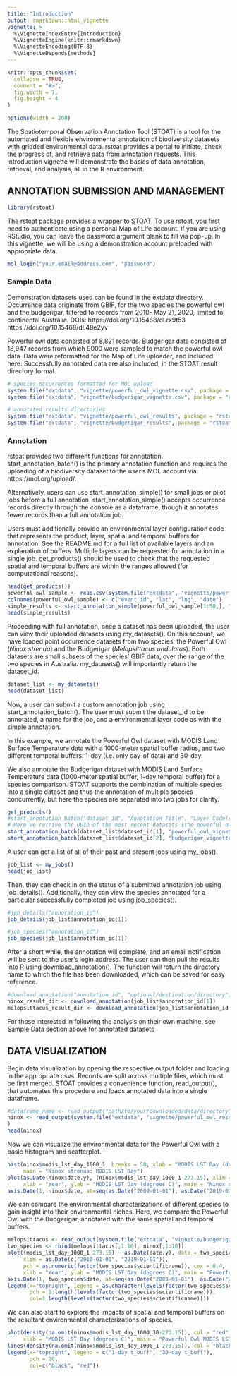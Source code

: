 ```yaml
---
title: "Introduction"
output: rmarkdown::html_vignette
vignette: >
  %\VignetteIndexEntry{Introduction}
  %\VignetteEngine{knitr::rmarkdown}
  %\VignetteEncoding{UTF-8}
  %\VignetteDepends{methods}
---
```


```r
knitr::opts_chunk$set(
  collapse = TRUE,
  comment = "#>",
  fig.width = 7, 
  fig.height = 4
)

options(width = 200)
```

The Spatiotemporal Observation Annotation Tool (STOAT) is a tool for the automated and flexible environmental annotation of biodiversity datasets with gridded environmental data. rstoat provides a portal to initiate, check the progress of, and retrieve data from annotation requests. This introduction vignette will demonstrate the basics of data annotation, retrieval, and analysis, all in the R environment.


## ANNOTATION SUBMISSION AND MANAGEMENT

```r
library(rstoat)
```

The rstoat package provides a wrapper to [STOAT](https://mol.org/stoat).
To use rstoat, you first need to authenticate using a personal Map of Life account. If you are using RStudio, you can leave the password argument blank to fill via pop-up.
In this vignette, we will be using a demonstration account preloaded with appropriate data.

```r
mol_login("your.email@address.com", "password")
```

### Sample Data

Demonstration datasets used can be found in the extdata directory. Occurrence data originate from GBIF, for the two species the powerful owl and the budgerigar, filtered to records from 2010- May 21, 2020, limited to continental Australia. DOIs:
https://doi.org/10.15468/dl.rx9t53
https://doi.org/10.15468/dl.48e2yv

Powerful owl data consisted of 8,821 records. Budgerigar data consisted of 18,947 records from which 9000 were sampled to match the powerful owl data. Data were reformatted for the Map of Life uploader, and included here. Successfully annotated data are also included, in the STOAT result directory format.

```r
# species occurrences formatted for MOL upload
system.file("extdata", "vignette/powerful_owl_vignette.csv", package = "rstoat")
system.file("extdata", "vignette/budgerigar_vignette.csv", package = "rstoat")

# annotated results directories
system.file("extdata", "vignette/powerful_owl_results", package = "rstoat")
system.file("extdata", "vignette/budgerigar_results", package = "rstoat")
```

### Annotation

rstoat provides two different functions for annotation. start_annotation_batch() is the primary annotation function and requires the uploading of a biodiversity dataset to the user's MOL account via: https://mol.org/upload/.

Alternatively, users can use start_annotation_simple() for small jobs or pilot jobs before a full annotation. start_annotation_simple() accepts occurrence records directly through the console as a dataframe, though it annotates fewer records than a full annotation job.

Users must additionally provide an environmental layer configuration code that represents the product, layer, spatial and temporal buffers for annotation. See the README.md for a full list of available layers and an explanation of buffers. Multiple layers can be requested for annotation in a single job. get_products() should be used to check that the requested spatial and temporal buffers are within the ranges allowed (for computational reasons).

```r
head(get_products())
powerful_owl_sample <- read.csv(system.file("extdata", "vignette/powerful_owl_vignette.csv", package = "rstoat"))
colnames(powerful_owl_sample) <- c("event_id", "lat", "lng", "date")
simple_results <- start_annotation_simple(powerful_owl_sample[1:50,], "modis-lst_day-1000-1")
head(simple_results)
```

Proceeding with full annotation, once a dataset has been uploaded, the user can view their uploaded datasets using my_datasets(). On this account, we have loaded point occurrence datasets from two species, the Powerful Owl (*Ninox strenua*) and the Budgerigar (*Melopsittacus undulatus*). Both datasets are small subsets of the species' GBIF data, over the range of the two species in Australia. my_datasets() will importantly return the dataset_id.

```r
dataset_list <- my_datasets()
head(dataset_list)
```

Now, a user can submit a custom annotation job using start_annotation_batch(). The user must submit the dataset_id to be annotated, a name for the job, and a environmental layer code as with the simple annotation.

In this example, we annotate the Powerful Owl dataset with MODIS Land Surface Temperature data with a 1000-meter spatial buffer radius, and two different temporal buffers: 1-day (i.e. only day-of data) and 30-day.

We also annotate the Budgerigar dataset with MODIS Land Surface Temperature data (1000-meter spatial buffer, 1-day temporal buffer) for a species comparison. STOAT supports the combination of multiple species into a single dataset and thus the annotation of multiple species concurrently, but here the species are separated into two jobs for clarity.

```r
get_products()
#start_annotation_batch("dataset_id", "Annotation Title", "Layer Code(s)")
# Here we retrive the UUID of the most recent datasets (the powerful owl and budgerigar), and start annotation on them
start_annotation_batch(dataset_list$dataset_id[1], "powerful_owl_vignette", c("modis-lst_day-1000-1", "modis-lst_day-1000-30"))
start_annotation_batch(dataset_list$dataset_id[2], "budgerigar_vignette", "modis-lst_day-1000-1")
```

A user can get a list of all of their past and present jobs using my_jobs().

```r
job_list <- my_jobs()
head(job_list)
```

Then, they can check in on the status of a submitted annotation job using job_details(). Additionally, they can view the species annotated for a particular successfully completed job using job_species().

```r
#job_details("annotation_id")
job_details(job_list$annotation_id[1])

#job_species("annotation_id")
job_species(job_list$annotation_id[1])
```

After a short while, the annotation will complete, and an email notification will be sent to the user's login address. The user can then pull the results into R using download_annotation(). The function will return the directory name to which the file has been downloaded, which can be saved for easy reference.

```r
#download_annotation("annotation_id", "optional/destination/directory")
ninox_result_dir <- download_annotation(job_list$annotation_id[1])
melopsittacus_result_dir <- download_annotation(job_list$annotation_id[2])
```

For those interested in following the analysis on their own machine, see Sample Data section above for annotated datasets

## DATA VISUALIZATION

Begin data visualization by opening the respective output folder and loading in the appropriate csvs. Records are split across multiple files, which must be first merged. STOAT provides a convenience function, read_output(), that automates this procedure and loads annotated data into a single dataframe.

```r
#dataframe_name <- read_output("path/to/your/downloaded/data/directory")
ninox <- read_output(system.file("extdata", "vignette/powerful_owl_results", package = "rstoat")
)
head(ninox)
```

Now we can visualize the environmental data for the Powerful Owl with a basic histogram and scatterplot.

```r
hist(ninox$modis_lst_day_1000_1, breaks = 50, xlab = "MODIS LST Day (degrees C)", ylab = "Count",
     main = "Ninox strenua: MODIS LST Day")
plot(as.Date(ninox$date.y), (ninox$modis_lst_day_1000_1-273.15), xlim = as.Date(c("2010-01-01", "2019-01-01")),
     xlab = "Year", ylab = "MODIS LST Day (degrees C)", main = "Ninox strenua: MODIS LST Day")
axis.Date(1, ninox$date, at=seq(as.Date("2009-01-01"), as.Date("2019-01-01"), by="years"))
```

We can compare the environmental characterizations of different species to gain insight into their environmental niches. Here, we compare the Powerful Owl with the Budgerigar, annotated with the same spatial and temporal buffers.

```r
melopsittacus <- read_output(system.file("extdata", "vignette/budgerigar_results", package = "rstoat"))
two_species <- rbind(melopsittacus[,1:10], ninox[,1:10])
plot((modis_lst_day_1000_1-273.15) ~ as.Date(date.y), data = two_species, col = as.numeric(factor(two_species$scientificname)),
     xlim = as.Date(c("2010-01-01", "2019-01-01")),
     pch = as.numeric(factor(two_species$scientificname)), cex = 0.4,
     xlab = "Year", ylab = "MODIS LST Day (degrees C)", main = "Powerful Owl vs Budgerigar MODIS LST Day")
axis.Date(1, two_species$date, at=seq(as.Date("2009-01-01"), as.Date("2019-01-01"), by="years"))
legend(x="topright", legend = as.character(levels(factor(two_species$scientificname))),
       pch = 1:length(levels(factor(two_species$scientificname))),
       col=1:length(levels(factor(two_species$scientificname))))
```

We can also start to explore the impacts of spatial and temporal buffers on the resultant environmental characterizations of species.

```r
plot(density(na.omit(ninox$modis_lst_day_1000_30-273.15)), col = "red",
     xlab = "MODIS LST Day (degrees C)", main = "Powerful Owl MODIS LST Day 1 vs 30-day t_buff")
lines(density(na.omit(ninox$modis_lst_day_1000_1-273.15)), col = "black")
legend(x="topright", legend = c("1-day t_buff", "30-day t_buff"),
       pch = 20,
       col=c("black", "red"))
```
